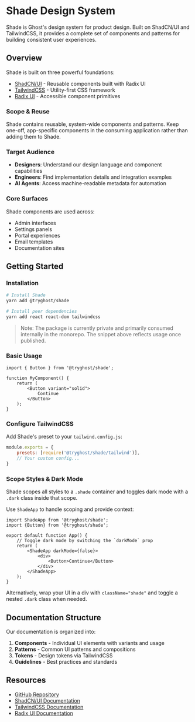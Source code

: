 
<Meta title="Introduction" />

<div className="sb-doc">

# Shade Design System

<p className="excerpt">Shade is Ghost's design system for product design. Built on ShadCN/UI and TailwindCSS, it provides a complete set of components and patterns for building consistent user experiences.</p>

## Overview

Shade is built on three powerful foundations:
- [ShadCN/UI](https://ui.shadcn.com/) - Reusable components built with Radix UI
- [TailwindCSS](https://tailwindcss.com/) - Utility-first CSS framework
- [Radix UI](https://www.radix-ui.com/) - Accessible component primitives

### Scope & Reuse

Shade contains reusable, system-wide components and patterns. Keep one-off, app-specific components in the consuming application rather than adding them to Shade.

### Target Audience

- **Designers**: Understand our design language and component capabilities
- **Engineers**: Find implementation details and integration examples
- **AI Agents**: Access machine-readable metadata for automation

### Core Surfaces

Shade components are used across:
- Admin interfaces
- Settings panels
- Portal experiences
- Email templates
- Documentation sites

## Getting Started

### Installation

```bash
# Install Shade
yarn add @tryghost/shade

# Install peer dependencies
yarn add react react-dom tailwindcss
```

> Note: The package is currently private and primarily consumed internally in the monorepo. The snippet above reflects usage once published.

### Basic Usage

```tsx
import { Button } from '@tryghost/shade';

function MyComponent() {
    return (
        <Button variant="solid">
            Continue
        </Button>
    );
}
```

### Configure TailwindCSS

Add Shade's preset to your `tailwind.config.js`:

```js
module.exports = {
    presets: [require('@tryghost/shade/tailwind')],
    // Your custom config...
}
```

### Scope Styles & Dark Mode

Shade scopes all styles to a `.shade` container and toggles dark mode with a `.dark` class inside that scope.

Use `ShadeApp` to handle scoping and provide context:

```tsx
import ShadeApp from '@tryghost/shade';
import {Button} from '@tryghost/shade';

export default function App() {
    // Toggle dark mode by switching the `darkMode` prop
    return (
        <ShadeApp darkMode={false}>
            <div>
                <Button>Continue</Button>
            </div>
        </ShadeApp>
    );
}
```

Alternatively, wrap your UI in a div with `className="shade"` and toggle a nested `.dark` class when needed.

## Documentation Structure

Our documentation is organized into:

1. **Components** - Individual UI elements with variants and usage
2. **Patterns** - Common UI patterns and compositions
3. **Tokens** - Design tokens via TailwindCSS
4. **Guidelines** - Best practices and standards

## Resources

- [GitHub Repository](https://github.com/TryGhost/Ghost)
- [ShadCN/UI Documentation](https://ui.shadcn.com)
- [TailwindCSS Documentation](https://tailwindcss.com/docs)
- [Radix UI Documentation](https://www.radix-ui.com/docs/primitives)

</div>
